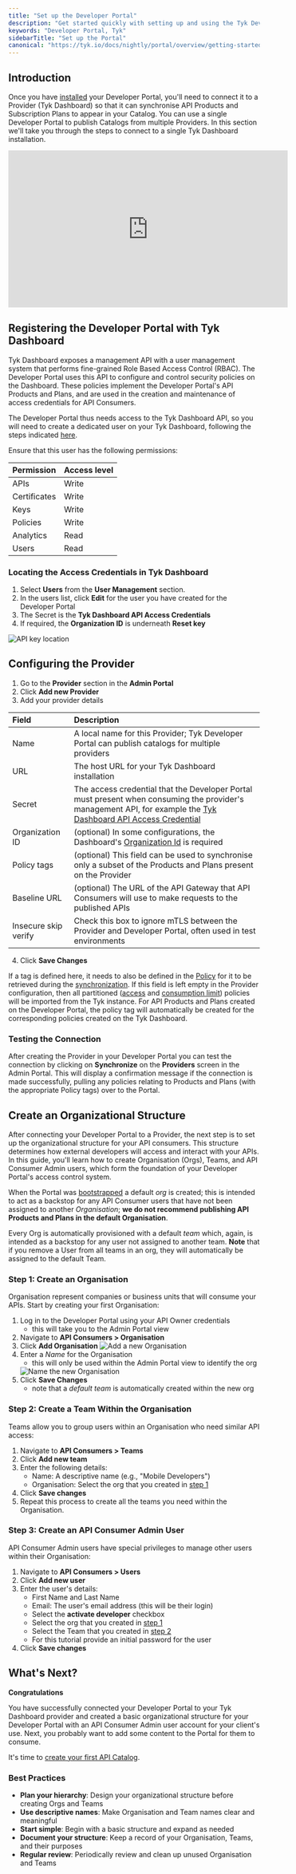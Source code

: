 ```yaml
---
title: "Set up the Developer Portal"
description: "Get started quickly with setting up and using the Tyk Developer Portal."
keywords: "Developer Portal, Tyk"
sidebarTitle: "Set up the Portal"
canonical: "https://tyk.io/docs/nightly/portal/overview/getting-started"
---
```


## Introduction

Once you have [installed](/docs/nightly/portal/install#installation-options-for-enterprise-developer-portal) your Developer Portal, you'll need to connect it to a Provider (Tyk Dashboard) so that it can synchronise API Products and Subscription Plans to appear in your Catalog. You can use a single Developer Portal to publish Catalogs from multiple Providers. In this section we'll take you through the steps to connect to a single Tyk Dashboard installation.

<iframe width="560" height="315" src="https://www.youtube.com/embed/8KJSVACD-j4" frameborder="0" allow="accelerometer; autoplay; clipboard-write; encrypted-media; gyroscope; picture-in-picture" allowfullscreen></iframe>

## Registering the Developer Portal with Tyk Dashboard

Tyk Dashboard exposes a management API with a user management system that performs fine-grained Role Based Access Control (RBAC). The Developer Portal uses this API to configure and control security policies on the Dashboard. These policies implement the Developer Portal's API Products and Plans, and are used in the creation and maintenance of access credentials for API Consumers.

The Developer Portal thus needs access to the Tyk Dashboard API, so you will need to create a dedicated user on your Tyk Dashboard, following the steps indicated [here](/docs/nightly/api-management/user-management#manage-tyk-dashboard-users).

Ensure that this user has the following permissions:

| Permission   | Access level |
| :-------------- | :-------------- |
| APIs         | Write        |
| Certificates | Write        |
| Keys         | Write        |
| Policies     | Write        |
| Analytics    | Read         |
| Users        | Read         |

### Locating the Access Credentials in Tyk Dashboard

1.  Select **Users** from the **User Management** section.
2.  In the users list, click **Edit** for the user you have created for the Developer Portal
3.  The Secret is the **Tyk Dashboard API Access Credentials**
4.  If required, the **Organization ID** is underneath **Reset key**

 <img src="/img/2.10/user_api_id.png" alt="API key location" />


## Configuring the Provider

1. Go to the **Provider** section in the **Admin Portal**
2. Click **Add new Provider**
3. Add your provider details

| Field           | Description                                     |
| :----------------- | :------------------------------------------------- |
| Name            | A local name for this Provider; Tyk Developer Portal can publish catalogs for multiple providers  |
| URL             | The host URL for your Tyk Dashboard installation |
| Secret          | The access credential that the Developer Portal must present when consuming the provider's management API, for example the [Tyk Dashboard API Access Credential](/docs/nightly/portal/overview/getting-started#locating-the-access-credentials-in-tyk-dashboard) |
| Organization ID | (optional) In some configurations, the Dashboard's [Organization Id](/docs/nightly/portal/overview/getting-started#locating-the-access-credentials-in-tyk-dashboard) is required |
| Policy tags     | (optional) This field can be used to synchronise only a subset of the Products and Plans present on the Provider |
| Baseline URL    | (optional) The URL of the API Gateway that API Consumers will use to make requests to the published APIs |
| Insecure skip verify | Check this box to ignore mTLS between the Provider and Developer Portal, often used in test environments |

4. Click **Save Changes**

If a tag is defined here, it needs to also be defined in the [Policy](/docs/nightly/api-management/policies) for it to be retrieved during the [synchronization](/docs/nightly/portal/api-provider#synchronizing-developer-portal-with-providers). If this field is left empty in the Provider configuration, then all partitioned ([access](/docs/nightly/portal/api-products#data-distribution-and-management) and [consumption limit](/docs/nightly/portal/api-plans#data-distribution-and-management)) policies will be imported from the Tyk instance. For API Products and Plans created on the Developer Portal, the policy tag will automatically be created for the corresponding policies created on the Tyk Dashboard.

### Testing the Connection

After creating the Provider in your Developer Portal you can test the connection by clicking on **Synchronize** on the **Providers** screen in the Admin Portal. This will display a confirmation message if the connection is made successfully, pulling any policies relating to Products and Plans (with the appropriate Policy tags) over to the Portal.

## Create an Organizational Structure

After connecting your Developer Portal to a Provider, the next step is to set up the organizational structure for your API consumers. This structure determines how external developers will access and interact with your APIs. In this guide, you'll learn how to create Organisation (Orgs), Teams, and API Consumer Admin users, which form the foundation of your Developer Portal's access control system.

When the Portal was [bootstrapped](/docs/nightly/portal/install#bootstrapping-enterprise-developer-portal) a default *org* is created; this is intended to act as a backstop for any API Consumer users that have not been assigned to another *Organisation*; **we do not recommend publishing API Products and Plans in the default Organisation**.

Every Org is automatically provisioned with a default *team* which, again, is intended as a backstop for any user not assigned to another team. **Note** that if you remove a User from all teams in an org, they will automatically be assigned to the default Team.

### Step 1: Create an Organisation

Organisation represent companies or business units that will consume your APIs. Start by creating your first Organisation:

1. Log in to the Developer Portal using your API Owner credentials
    - this will take you to the Admin Portal view
2. Navigate to **API Consumers > Organisation**
3. Click **Add Organisation**
   <img src="/img/dashboard/portal-management/enterprise-portal/navigate-to-organisations.png" alt="Add a new Organisation" />
4. Enter a *Name* for the Organisation
    - this will only be used within the Admin Portal view to identify the org
   <img src="/img/dashboard/portal-management/enterprise-portal/create-b2b-customer-org.png" alt="Name the new Organisation" />
5. Click **Save Changes**
    - note that a *default team* is automatically created within the new org

### Step 2: Create a Team Within the Organisation

Teams allow you to group users within an Organisation who need similar API access:

1. Navigate to **API Consumers > Teams**
2. Click **Add new team**
3. Enter the following details:
    - Name: A descriptive name (e.g., "Mobile Developers")
    - Organisation: Select the org that you created in [step 1](/docs/nightly/portal/overview/getting-started#step-1-create-an-organisation)
4. Click **Save changes**
5. Repeat this process to create all the teams you need within the Organisation.

### Step 3: Create an API Consumer Admin User

API Consumer Admin users have special privileges to manage other users within their Organisation:

1. Navigate to **API Consumers > Users**
2. Click **Add new user**
3. Enter the user's details:
    - First Name and Last Name
    - Email: The user's email address (this will be their login)
    - Select the **activate developer** checkbox
    - Select the org that you created in [step 1](/docs/nightly/portal/overview/getting-started#step-1-create-an-organisation)
    - Select the Team that you created in [step 2](/docs/nightly/portal/overview/getting-started#step-2-create-a-team-within-the-organisation)
    - For this tutorial provide an initial password for the user
4. Click **Save changes**

## What's Next?

**Congratulations**

You have successfully connected your Developer Portal to your Tyk Dashboard provider and created a basic organizational structure for your Developer Portal with an API Consumer Admin user account for your client's use. Next, you probably want to add some content to the Portal for them to consume.

It's time to [create your first API Catalog](/docs/nightly/portal/publish-api-catalog).

### Best Practices

- **Plan your hierarchy**: Design your organizational structure before creating Orgs and Teams
- **Use descriptive names**: Make Organisation and Team names clear and meaningful
- **Start simple**: Begin with a basic structure and expand as needed
- **Document your structure**: Keep a record of your Organisation, Teams, and their purposes
- **Regular review**: Periodically review and clean up unused Organisation and Teams
